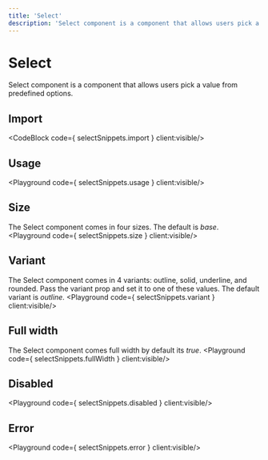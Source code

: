 ```yaml
---
title: 'Select'
description: 'Select component is a component that allows users pick a value from predefined options.'
---
```


# Select

Select component is a component that allows users pick a value from predefined options.

## Import
<CodeBlock code={ selectSnippets.import } client:visible/>

## Usage
<Playground code={ selectSnippets.usage } client:visible/>

## Size
The Select component comes in four sizes. The default is *base*.
<Playground code={ selectSnippets.size } client:visible/>

## Variant
The Select component comes in 4 variants: outline, solid, underline, and rounded. Pass the variant prop and set it to one of these values. The default variant is *outline*.
<Playground code={ selectSnippets.variant } client:visible/>

## Full width
The Select component comes full width by default its *true*.
<Playground code={ selectSnippets.fullWidth } client:visible/>

## Disabled
<Playground code={ selectSnippets.disabled } client:visible/>

## Error
<Playground code={ selectSnippets.error } client:visible/>
